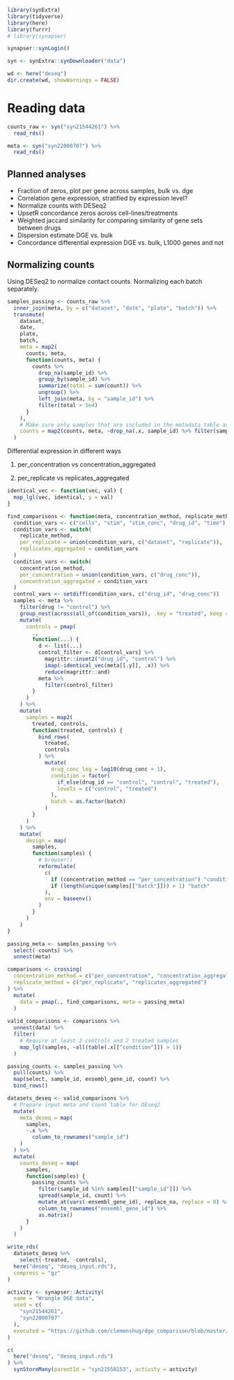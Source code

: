 
```r
library(synExtra)
library(tidyverse)
library(here)
library(furrr)
# library(synapser)

synapser::synLogin()

syn <- synExtra::synDownloader("data")

wd <- here("deseq")
dir.create(wd, showWarnings = FALSE)
```

# Reading data


```r
counts_raw <- syn("syn21544261") %>%
  read_rds()

meta <- syn("syn22000707") %>%
  read_rds()

```

## Planned analyses

* Fraction of zeros, plot per gene across samples, bulk vs. dge
* Correlation gene expression, stratified by expression level?
* Normalize counts with DESeq2
* UpsetR concordance zeros across cell-lines/treatments
* Weighted jaccard similarity for comparing similarity of gene sets between
  drugs
* Dispersion estimate DGE vs. bulk
* Concordance differential expression DGE vs. bulk, L1000 genes and not


## Normalizing counts

Using DESeq2 to normalize contact counts. Normalizing each batch separately.

```r

samples_passing <- counts_raw %>%
  inner_join(meta, by = c("dataset", "date", "plate", "batch")) %>%
  transmute(
    dataset,
    date,
    plate,
    batch,
    meta = map2(
      counts, meta,
      function(counts, meta) {
        counts %>%
          drop_na(sample_id) %>%
          group_by(sample_id) %>%
          summarize(total = sum(count)) %>%
          ungroup() %>%
          left_join(meta, by = "sample_id") %>%
          filter(total > 5e4)
      }
    ),
    # Make sure only samples that are included in the metadata table are in count table
    counts = map2(counts, meta, ~drop_na(.x, sample_id) %>% filter(sample_id %in% .y$sample_id))
  )
```

Differential expression in different ways

1. per_concentration vs concentration_aggregated


2. per_replicate vs replicates_aggregated



```r

identical_vec <- function(vec, val) {
  map_lgl(vec, identical, y = val)
}

find_comparisons <- function(meta, concentration_method, replicate_method) {
  condition_vars <- c("cells", "stim", "stim_conc", "drug_id", "time")
  condition_vars <- switch(
    replicate_method,
    per_replicate = union(condition_vars, c("dataset", "replicate")),
    replicates_aggregated = condition_vars
  )
  condition_vars <- switch(
    concentration_method,
    per_concentration = union(condition_vars, c("drug_conc")),
    concentration_aggregated = condition_vars
  )
  control_vars <- setdiff(condition_vars, c("drug_id", "drug_conc"))
  samples <- meta %>%
    filter(drug != "control") %>%
    group_nest(across(all_of(condition_vars)), .key = "treated", keep = TRUE) %>%
    mutate(
      controls = pmap(
        .,
        function(...) {
          d <- list(...)
          control_filter <- d[control_vars] %>%
            magrittr::inset2("drug_id", "control") %>%
            imap(~identical_vec(meta[[.y]], .x)) %>%
            reduce(magrittr::and)
          meta %>%
            filter(control_filter)
        }
      )
    ) %>%
    mutate(
      samples = map2(
        treated, controls,
        function(treated, controls) {
          bind_rows(
            treated,
            controls
          ) %>%
            mutate(
              drug_conc_log = log10(drug_conc + 1),
              condition = factor(
                if_else(drug_id == "control", "control", "treated"),
                levels = c("control", "treated")
              ),
              batch = as.factor(batch)
            )
        }
      )
    ) %>%
    mutate(
      design = map(
        samples,
        function(samples) {
          # browser()
          reformulate(
            c(
              if (concentration_method == "per_concentration") "condition" else "drug_conc_log",
              if (length(unique(samples[["batch"]])) > 1) "batch"
            ),
            env = baseenv()
          )
        }
      )
    )
}

passing_meta <- samples_passing %>%
  select(-counts) %>%
  unnest(meta)

comparisons <- crossing(
  concentration_method = c("per_concentration", "concentration_aggregated"),
  replicate_method = c("per_replicate", "replicates_aggregated")
) %>%
  mutate(
    data = pmap(., find_comparisons, meta = passing_meta)
  )
  
valid_comparisons <- comparisons %>%
  unnest(data) %>%
  filter(
    # Require at least 2 controls and 2 treated samples
    map_lgl(samples, ~all(table(.x[["condition"]]) > 1))
  )
```



```r

passing_counts <- samples_passing %>%
  pull(counts) %>%
  map(select, sample_id, ensembl_gene_id, count) %>%
  bind_rows()

datasets_deseq <- valid_comparisons %>%
  # Prepare input meta and count table for DEseq2
  mutate(
    meta_deseq = map(
      samples,
      ~.x %>%
        column_to_rownames("sample_id")
    )
  ) %>%
  mutate(
    counts_deseq = map(
      samples,
      function(samples) {
        passing_counts %>%
          filter(sample_id %in% samples[["sample_id"]]) %>%
          spread(sample_id, count) %>%
          mutate_at(vars(-ensembl_gene_id), replace_na, replace = 0) %>%
          column_to_rownames("ensembl_gene_id") %>%
          as.matrix()
      }
    )
  )

write_rds(
  datasets_deseq %>%
    select(-treated, -controls),
  here("deseq", "deseq_input.rds"),
  compress = "gz"
)
```



```r
activity <- synapser::Activity(
  name = "Wrangle DGE data",
  used = c(
    "syn21544261",
    "syn22000707"
  ),
  executed = "https://github.com/clemenshug/dge_comparison/blob/master/02_assemble_deseq_datasets.Rmd"
)

c(
  here("deseq", "deseq_input.rds")
) %>%
  synStoreMany(parentId = "syn21558153", activity = activity)

```
